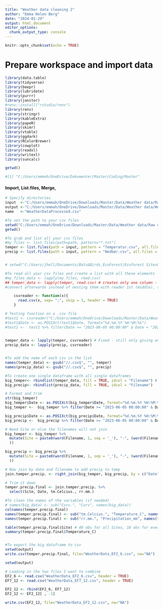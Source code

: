 ```yaml
---
title: "Weather data cleaning 2"
author: "Emma Helen Berg"
date: "2024-01-29"
output: html_document
editor_options: 
  chunk_output_type: console
---
```


```r
knitr::opts_chunk$set(echo = TRUE)
```


# Prepare workspace and import data 
```r
library(data.table)
library(tidyverse)
library(beepr)
library(lubridate)
library(purrr)
library(janitor)
#renv::install("rstudio/renv")
library(renv)
library(stringr)
library(kableExtra)
library(papeR)
library(skimr)
library(vtable)
library(ggdark)
library(RColorBrewer)
library(cowplot)
library(readxl)
library(writexl)
library(suncalc)

getwd()

#[1] "C:/Users/emmah/OneDrive/Dokumenter/Master/Coding/Master"

```


#### Import, List.files, Merge, 
```r

# Specify directories
input  <-"C:/Users/emmah/OneDrive/Downloads/Master/Data/Weather data/Raw data/Raw data cropped" # folder where csv files are all in 
output <-"C:/Users/emmah/OneDrive/Downloads/Master/Data/Weather data/Weather data processed" # where you want to save your data
name   <-"WeatherDataProcessed.csv"

#To set the path to your csv files
setwd("C:/Users/emmah/OneDrive/Downloads/Master/Data/Weather data/Raw data/Raw data cropped")
getwd()

#To grab and list all your csv files
#my_files <- list.files(path=path, pattern="*.txt")
temper <- list.files(path = input, pattern = "Temperatur.csv", all.files = TRUE, recursive = FALSE)
precip <- list.files(path = input, pattern = "Nedbør.csv", all.files = TRUE, recursive = FALSE)


# setwd("C:/Users/jhell/Documents/Bats&Birds_EcoForest/Ecoforest Sites&Data/WeatherData") #folder where all .csv files are

#To read all your csv files and create a list with all these elements
#my_files_data <- lapply(my_files, read.csv)
## temper_data <- lapply(temper, read.csv) # creates only one column - need to make a function for read.csv(skip= 1, header = TRUE)
#convert afterwards instead of nesting them with reader 1st (middle), then convert to date, then filter

    csvreader <- function(x){
      read.csv(x, sep= ";", skip = 1, header = TRUE)
    }

# Testing function on a .csv file
#test1 <- csvreader("C:/Users/emmah/OneDrive/Downloads/Master/Data/Weather data/Raw data/Raw data cropped/EF2_CC_Nedbør.csv") # same obs and rows!
#test1$Date <- as.POSIXct(test1$Date, format="%d.%m.%Y %H:%M:%S") 
#test1 <-  test1 %>% filter(Date >= "2023-06-05 00:00:00" & Date < "2023-07-24 00:00:00")

    
temper_data <- lapply(temper, csvreader) # Fixed - still only giving one column - switch to all.files = TRUE to give filepath
precip_data <- lapply(precip, csvreader)


#To add the name of each csv in the list
names(temper_data) <- gsub("//.csv$", "", temper)
names(precip_data) <- gsub("//.csv$", "", precip)

#To create one single dataframe with all single dataframes
big_temper<- rbindlist(temper_data, fill = TRUE, idcol = "Filename") # FIXED 244910 obs - need to have column for filename -- use idcol = "desiredcolname" to retain names from list
big_precip<- rbindlist(precip_data, fill = TRUE, idcol = "Filename")

# Format and trim
str(big_temper)
big_temper$Date <- as.POSIXct(big_temper$Date, format="%d.%m.%Y %H:%M:%S") 
big_temper <-  big_temper %>% filter(Date >= "2023-06-05 00:00:00" & Date < "2023-07-24 00:00:00") # 490 obs of 3 vars

big_precip$Date <- as.POSIXct(big_precip$Date, format="%d.%m.%Y %H:%M:%S") 
big_precip <-  big_precip %>% filter(Date >= "2023-06-05 00:00:00" & Date < "2023-07-24 00:00:00") # 490 obs of 3 vars

# Need Site or else the filenames will not join
big_temper <- big_temper %>% 
  mutate(Site = paste0(word(Filename, 1, sep = '_'), "-", (word(Filename, 2, sep = '_'))
  ))

big_precip <- big_precip %>% 
  mutate(Site = paste0(word(Filename, 1, sep = '_'), "-", (word(Filename, 2, sep = '_'))
  ))

# Now join by date and filename to add precip to temp
join.temper.precip. <- right_join(big_temper, big_precip, by = c("Date", "Site")) # success

# Trim it down
temper.precip.final <- join.temper.precip. %>% 
  select(Site, Date, tm.Celcius., rr.mm.)

#To clean the names of the variables (if needed)
# names(big_data) <- sub("Curv.", "Curv", names(big_data))
colnames(temper.precip.final)
names(temper.precip.final) <- sub("tm.Celcius.", "Temperature_C", names(temper.precip.final))
names(temper.precip.final) <- sub("rr.mm.", "Precipitation_mm", names(temper.precip.final))

table(temper.precip.final$Site) # 49 obs for all Sites, 10 obs for every date
summary(temper.precip.final$Temperature_C)


#To export the big dataframe to csv
setwd(output)
write.csv(temper.precip.final, file="WeatherData_EF2_6.csv", na="NA")

```


```r
setwd(output)

# Loading in the two files I want to combine
EF2_6 <- read.csv("WeatherData_EF2_6.csv", header = TRUE)
EF7_12 <- read.csv("WeatherData_EF7_12.csv", header = TRUE)

EF2_12 <- rbind(EF2_6, EF7_12)
EF2_12 <- EF2_12[ , -1]

write.csv(EF2_12, file="WeatherData_EF2_12.csv", na="NA")

```

